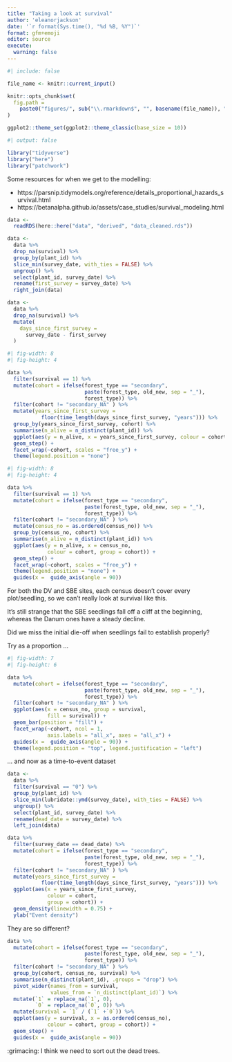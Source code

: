 ```yaml
---
title: "Taking a look at survival"
author: 'eleanorjackson'
date: '`r format(Sys.time(), "%d %B, %Y")`' 
format: gfm+emoji
editor: source
execute:
  warning: false
---
```


```r
#| include: false

file_name <- knitr::current_input()

knitr::opts_chunk$set(
  fig.path =
    paste0("figures/", sub("\\.rmarkdown$", "", basename(file_name)), "/", sep = "")
)

ggplot2::theme_set(ggplot2::theme_classic(base_size = 10))
```

```r
#| output: false

library("tidyverse")
library("here")
library("patchwork")
```

Some resources for when we get to the modelling:

- https://parsnip.tidymodels.org/reference/details_proportional_hazards_survival.html
- https://betanalpha.github.io/assets/case_studies/survival_modeling.html

```r
data <- 
  readRDS(here::here("data", "derived", "data_cleaned.rds"))
```

```r
data <- 
  data %>% 
  drop_na(survival) %>% 
  group_by(plant_id) %>%
  slice_min(survey_date, with_ties = FALSE) %>%
  ungroup() %>% 
  select(plant_id, survey_date) %>%
  rename(first_survey = survey_date) %>% 
  right_join(data) 
```

```r
data <-
  data %>% 
  drop_na(survival) %>%
  mutate(
    days_since_first_survey =
      survey_date - first_survey
  ) 
```

```r
#| fig-width: 8
#| fig-height: 4

data %>% 
  filter(survival == 1) %>% 
  mutate(cohort = ifelse(forest_type == "secondary",
                         paste(forest_type, old_new, sep = "_"),
                         forest_type)) %>% 
  filter(cohort != "secondary_NA" ) %>% 
  mutate(years_since_first_survey = 
           floor(time_length(days_since_first_survey, "years"))) %>% 
  group_by(years_since_first_survey, cohort) %>% 
  summarise(n_alive = n_distinct(plant_id)) %>% 
  ggplot(aes(y = n_alive, x = years_since_first_survey, colour = cohort)) +
  geom_step() +
  facet_wrap(~cohort, scales = "free_y") +
  theme(legend.position = "none")
```


```r
#| fig-width: 8
#| fig-height: 4

data %>% 
  filter(survival == 1) %>%
  mutate(cohort = ifelse(forest_type == "secondary",
                         paste(forest_type, old_new, sep = "_"),
                         forest_type)) %>% 
  filter(cohort != "secondary_NA" ) %>%
  mutate(census_no = as.ordered(census_no)) %>% 
  group_by(census_no, cohort) %>% 
  summarise(n_alive = n_distinct(plant_id)) %>% 
  ggplot(aes(y = n_alive, x = census_no, 
             colour = cohort, group = cohort)) +
  geom_step() +
  facet_wrap(~cohort, scales = "free_y") +
  theme(legend.position = "none") +
  guides(x =  guide_axis(angle = 90))
```

For both the DV and SBE sites, each census doesn't cover every plot/seedling,
so we can't really look at survival like this.

It's still strange that the SBE seedlings fall off a cliff at the beginning,
whereas the Danum ones have a steady decline.

Did we miss the initial die-off when seedlings fail to establish properly?

Try as a proportion ...

```r
#| fig-width: 7
#| fig-height: 6

data %>% 
  mutate(cohort = ifelse(forest_type == "secondary",
                         paste(forest_type, old_new, sep = "_"),
                         forest_type)) %>% 
  filter(cohort != "secondary_NA" ) %>% 
  ggplot(aes(x = census_no, group = survival, 
             fill = survival)) +
  geom_bar(position = "fill") +
  facet_wrap(~cohort, ncol = 1,
             axis.labels = "all_x", axes = "all_x") +
  guides(x =  guide_axis(angle = 90)) +
  theme(legend.position = "top", legend.justification = "left") 
```

... and now as a time-to-event dataset

```r
data <-
  data %>%
  filter(survival == "0") %>%
  group_by(plant_id) %>%
  slice_min(lubridate::ymd(survey_date), with_ties = FALSE) %>%
  ungroup() %>% 
  select(plant_id, survey_date) %>%
  rename(dead_date = survey_date) %>% 
  left_join(data)
```

```r
data %>% 
  filter(survey_date == dead_date) %>% 
  mutate(cohort = ifelse(forest_type == "secondary",
                         paste(forest_type, old_new, sep = "_"),
                         forest_type)) %>% 
  filter(cohort != "secondary_NA" ) %>% 
  mutate(years_since_first_survey = 
           floor(time_length(days_since_first_survey, "years"))) %>% 
  ggplot(aes(x = years_since_first_survey, 
             colour = cohort,
             group = cohort)) +
  geom_density(linewidth = 0.75) +
  ylab("Event density")

```

They are so different?

```r
data %>% 
  mutate(cohort = ifelse(forest_type == "secondary",
                         paste(forest_type, old_new, sep = "_"),
                         forest_type)) %>% 
  filter(cohort != "secondary_NA" ) %>% 
  group_by(cohort, census_no, survival) %>% 
  summarise(n_distinct(plant_id), .groups = "drop") %>% 
  pivot_wider(names_from = survival, 
              values_from = `n_distinct(plant_id)`) %>% 
  mutate(`1` = replace_na(`1`, 0),
         `0` = replace_na(`0`, 0)) %>% 
  mutate(survival = `1` / (`1` +`0`)) %>% 
  ggplot(aes(y = survival, x = as.ordered(census_no), 
             colour = cohort, group = cohort)) +
  geom_step() +
  guides(x =  guide_axis(angle = 90))

```

:grimacing: I think we need to sort out the dead trees.
